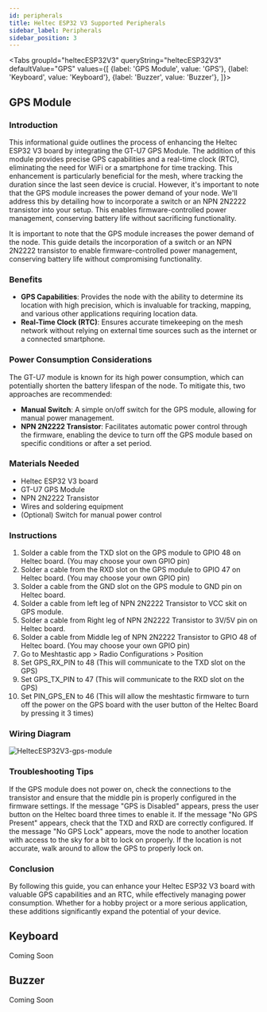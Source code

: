 ```yaml
---
id: peripherals
title: Heltec ESP32 V3 Supported Peripherals
sidebar_label: Peripherals
sidebar_position: 3
---
```



<Tabs
groupId="heltecESP32V3"
queryString="heltecESP32V3"
defaultValue="GPS"
values={[
{label: 'GPS Module', value: 'GPS'},
{label: 'Keyboard', value: 'Keyboard'},
{label: 'Buzzer', value: 'Buzzer'},
]}>
<TabItem value="GPS">

## GPS Module

### Introduction

This informational guide outlines the process of enhancing the Heltec ESP32 V3 board by integrating the GT-U7 GPS Module. The addition of this module provides precise GPS capabilities and a real-time clock (RTC), eliminating the need for WiFi or a smartphone for time tracking. This enhancement is particularly beneficial for the mesh, where tracking the duration since the last seen device is crucial.
However, it's important to note that the GPS module increases the power demand of your node. We'll address this by detailing how to incorporate a switch or an NPN 2N2222 transistor into your setup. This enables firmware-controlled power management, conserving battery life without sacrificing functionality.

It is important to note that the GPS module increases the power demand of the node. This guide details the incorporation of a switch or an NPN 2N2222 transistor to enable firmware-controlled power management, conserving battery life without compromising functionality.

### Benefits

- **GPS Capabilities**: Provides the node with the ability to determine its location with high precision, which is invaluable for tracking, mapping, and various other applications requiring location data.
- **Real-Time Clock (RTC)**: Ensures accurate timekeeping on the mesh network without relying on external time sources such as the internet or a connected smartphone.

### Power Consumption Considerations

The GT-U7 module is known for its high power consumption, which can potentially shorten the battery lifespan of the node. To mitigate this, two approaches are recommended:

- **Manual Switch**: A simple on/off switch for the GPS module, allowing for manual power management.
- **NPN 2N2222 Transistor**: Facilitates automatic power control through the firmware, enabling the device to turn off the GPS module based on specific conditions or after a set period.

### Materials Needed

- Heltec ESP32 V3 board
- GT-U7 GPS Module
- NPN 2N2222 Transistor
- Wires and soldering equipment
- (Optional) Switch for manual power control

### Instructions

1.  Solder a cable from the TXD slot on the GPS module to GPIO 48 on Heltec board. (You may choose your own GPIO pin)
2.  Solder a cable from the RXD slot on the GPS module to GPIO 47 on Heltec board. (You may choose your own GPIO pin)
3.  Solder a cable from the GND slot on the GPS module to GND pin on Heltec board.
4.  Solder a cable from left leg of NPN 2N2222 Transistor to VCC skit on GPS module.
5.  Solder a cable from Right leg of NPN 2N2222 Transistor to 3V/5V pin on Heltec board.
6.  Solder a cable from Middle leg of NPN 2N2222 Transistor to GPIO 48 of Heltec board. (You may choose your own GPIO pin)
7.  Go to Meshtastic app > Radio Configurations > Position
8.  Set GPS_RX_PIN to 48 (This will communicate to the TXD slot on the GPS)
9.  Set GPS_TX_PIN to 47 (This will communicate to the RXD slot on the GPS)
10. Set PIN_GPS_EN to 46 (This will allow the meshtastic firmware to turn off the power on the GPS board with the user button of the Heltec Board by pressing it 3 times)

### Wiring Diagram

![HeltecESP32V3-gps-module](/img/hardware/HeltecESP32V3-gps-module.webp)

### Troubleshooting Tips

If the GPS module does not power on, check the connections to the transistor and ensure that the middle pin is properly configured in the firmware settings.
If the message "GPS is Disabled" appears, press the user button on the Heltec board three times to enable it.
If the message "No GPS Present" appears, check that the TXD and RXD are correctly configured.
If the message "No GPS Lock" appears, move the node to another location with access to the sky for a bit to lock on properly.
If the location is not accurate, walk around to allow the GPS to properly lock on.

### Conclusion

By following this guide, you can enhance your Heltec ESP32 V3 board with valuable GPS capabilities and an RTC, while effectively managing power consumption. Whether for a hobby project or a more serious application, these additions significantly expand the potential of your device.

</TabItem>
<TabItem value="Keyboard">

## Keyboard

Coming Soon

</TabItem>
<TabItem value="Buzzer">

## Buzzer

Coming Soon

</TabItem>
</Tabs>
